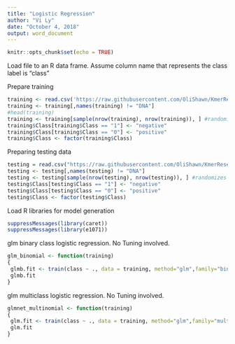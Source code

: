```yaml
---
title: "Logistic Regression"
author: "Vi Ly"
date: "October 4, 2018"
output: word_document
---
```


```r
knitr::opts_chunk$set(echo = TRUE)
```

Load file to an R data frame. Assume column name that represents the class label is "class"

Prepare training 
```r
training <- read.csv('https://raw.githubusercontent.com/OliShawn/KmerResearch/master/4merTable/Train/4mertable.train.txt',header = TRUE)
training <- training[,names(training) != "DNA"]
#head(training)
training <- training[sample(nrow(training), nrow(training)), ] #randomizes the rows
training$Class[training$Class == "1"] <- "negative"
training$Class[training$Class == "0"] <- "positive"
training$Class <- factor(training$Class)
```

Preparing testing data
```r
testing = read.csv("https://raw.githubusercontent.com/OliShawn/KmerResearch/master/4merTable/Test/4mertable.test.txt")
testing <- testing[,names(testing) != "DNA"]
testing <- testing[sample(nrow(testing), nrow(testing)), ] #randomizes the rows
testing$Class[testing$Class == "1"] <- "negative"
testing$Class[testing$Class == "0"] <- "positive"
testing$Class <- factor(testing$Class)
```


Load R libraries for model generation
```r
suppressMessages(library(caret))
suppressMessages(library(e1071))
```

glm binary class logistic regression. No Tuning involved.
```r
glm_binomial <- function(training)
{
 glmb.fit <- train(class ~ ., data = training, method="glm",family="binomial")
 glmb.fit
}
```

glm multiclass logistic regression. No Tuning involved.
```r

glmnet_multinomial <- function(training)
{
 glm.fit <- train(class ~ ., data = training, method="glm",family="multinomial") 
 glm.fit
}
```
